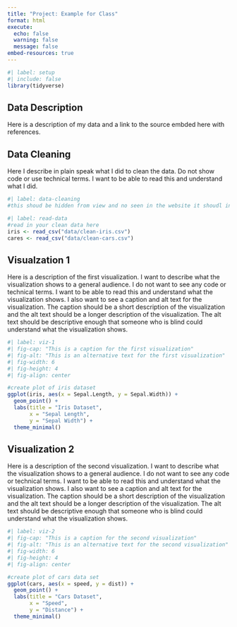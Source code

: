 ```yaml
---
title: "Project: Example for Class"
format: html
execute: 
  echo: false
  warning: false
  message: false
embed-resources: true
---
```


```r
#| label: setup
#| include: false
library(tidyverse)
```

## Data Description

Here is a description of my data and a link to the source embded here with references.

## Data Cleaning

Here I describe in plain speak what I did to clean the data. Do not show code or use technical terms. I want to be able to read this and understand what I did.

```r
#| label: data-cleaning
#this shoud be hidden from view and no seen in the website it shoudl include your data cleaning and you should export the clean data


```

```r
#| label: read-data
#read in your clean data here
iris <- read_csv("data/clean-iris.csv")
cares <- read_csv("data/clean-cars.csv")
```

## Visualzation 1

Here is a description of the first visualization. I want to describe what the visualization shows to a general audience. I do not want to see any code or technical terms. I want to be able to read this and understand what the visualization shows. I also want to see a caption and alt text for the visualization. The caption should be a short description of the visualization and the alt text should be a longer description of the visualization. The alt text should be descriptive enough that someone who is blind could understand what the visualization shows.

```r
#| label: viz-1
#| fig-cap: "This is a caption for the first visualization"
#| fig-alt: "This is an alternative text for the first visualization"
#| fig-width: 6
#| fig-height: 4
#| fig-align: center

#create plot of iris dataset
ggplot(iris, aes(x = Sepal.Length, y = Sepal.Width)) +
  geom_point() +
  labs(title = "Iris Dataset", 
       x = "Sepal Length", 
       y = "Sepal Width") +
  theme_minimal()
```

## Visualization 2

Here is a description of the second visualization. I want to describe what the visualization shows to a general audience. I do not want to see any code or technical terms. I want to be able to read this and understand what the visualization shows. I also want to see a caption and alt text for the visualization. The caption should be a short description of the visualization and the alt text should be a longer description of the visualization. The alt text should be descriptive enough that someone who is blind could understand what the visualization shows.

```r
#| label: viz-2
#| fig-cap: "This is a caption for the second visualization"
#| fig-alt: "This is an alternative text for the second visualization"
#| fig-width: 6
#| fig-height: 4
#| fig-align: center

#create plot of cars data set
ggplot(cars, aes(x = speed, y = dist)) +
  geom_point() +
  labs(title = "Cars Dataset", 
       x = "Speed", 
       y = "Distance") +
  theme_minimal()
```
